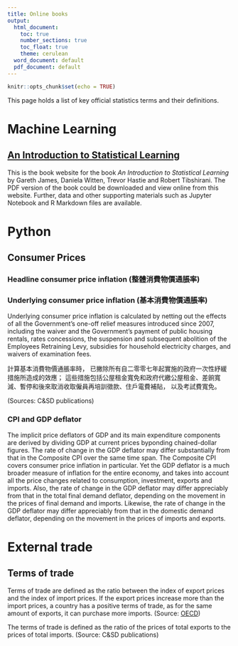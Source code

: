 ```yaml
---
title: Online books
output:
  html_document:
    toc: true
    number_sections: true
    toc_float: true
    theme: cerulean
  word_document: default
  pdf_document: default
---
```


```r
knitr::opts_chunk$set(echo = TRUE)
```
This page holds a list of key official statistics terms and their definitions.

# Machine Learning

## [An Introduction to Statistical Learning](https://www.statlearning.com/)

This is the book website for the book *An Introduction to Statistical Learning* by Gareth James, Daniela Witten, Trevor Hastie and Robert Tibshirani. The PDF version of the book could be downloaded and view online from this website. Further, data and other supporting materials such as Jupyter Notebook and R Markdown files are available.







# Python

## Consumer Prices

### Headline consumer price inflation (整體消費物價通脹率)


### Underlying consumer price inflation (基本消費物價通脹率)
Underlying consumer price inflation is calculated by netting out the effects of all the Government’s one-off relief measures introduced since 2007, including the waiver and the Government’s payment of public housing rentals, rates concessions, the suspension and subsequent abolition of the Employees Retraining Levy, subsidies for household electricity charges, and waivers of examination fees.

計算基本消費物價通脹率時， 已撇除所有自二零零七年起實施的政府一次性紓緩措施所造成的效應； 這些措施包括公屋租金寬免和政府代繳公屋租金、差餉寬減、暫停和後來取消收取僱員再培訓徵款、住戶電費補貼， 以及考試費寬免。

(Sources: C&SD publications)

### CPI and GDP deflator

The implicit price deflators of GDP and its main expenditure components are derived by
dividing GDP at current prices byponding chained-dollar figures. The rate of
change in the GDP deflator may differ substantially from that in the Composite CPI over
the same time span. The Composite CPI covers consumer price inflation in particular.
Yet the GDP deflator is a much broader measure of inflation for the entire economy, and
takes into account all the price changes related to consumption, investment, exports and
imports. Also, the rate of change in the GDP deflator may differ appreciably from that
in the total final demand deflator, depending on the movement in the prices of final
demand and imports. Likewise, the rate of change in the GDP deflator may differ
appreciably from that in the domestic demand deflator, depending on the movement in
the prices of imports and exports.





# External trade

## Terms of trade
Terms of trade are defined as the ratio between the index of export prices and the index of import prices. If the export prices increase more than the import prices, a country has a positive terms of trade, as for the same amount of exports, it can purchase more imports. (Source: [OECD](https://data.oecd.org/trade/terms-of-trade.htm))

The terms of trade is defined as the ratio of the prices of total exports to the prices of total imports. (Source: C&SD publications)